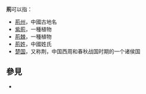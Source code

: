 '''荊'''可以指：
*[[荊州|荊州]]，中國古地名
*[[紫荊|紫荊]]，一種植物
*[[荊棘|荊棘]]，一種植物
*[[荊姓|荊姓]]，中國姓氏
*[[楚国|楚国]]，又称荆，中国西周和春秋战国时期的一个诸侯国

== 參見 ==
* {{Lookfrom}}

{{disambig|J|cat=一字消歧義}}
